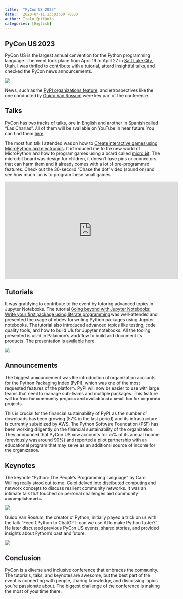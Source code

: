 ```yaml
---
title:  "PyCon US 2023"
date:   2023-07-11 13:03:00 -0300
author: Ítalo Epifânio
categories: [English]
---
```


## PyCon US 2023

PyCon US is the largest annual convention for the Python programming language. 
The event took place from April 19 to April 27 in [Salt Lake City, Utah](https://goo.gl/maps/2V9ofSHdHciUxRcg7).
I was thrilled to contribute with a tutorial, attend insightful talks, and checked 
the PyCon news announcements.

![](conference_passport.jpeg)

News, such as the [PyPI organizations feature](https://blog.pypi.org/posts/2023-04-23-introducing-pypi-organizations/), 
and retrospectives like the one conducted by [Guido Van Rossum](https://en.wikipedia.org/wiki/Guido_van_Rossum) 
were key part of the conference.

## Talks

PyCon has two tracks of talks, one in English and another in Spanish called "Las Charlas".
All of them will be available on YouTube in near future. You can find them [here](https://www.youtube.com/c/pyconus).

The most fun talk I attended was on how to [Create interactive games using MicroPython and electronics](https://us.pycon.org/2023/schedule/presentation/142/). 
It introduced me to the new world of MicroPython and how to program games using a board 
called [micro:bit](https://makecode.microbit.org/). The micro:bit board was design for children, 
it doesn't have pins or connectors that can harm them and it already comes with a lot of pre-programmed 
features. Check out the 30-second "Chase the dot" video (sound on) and see how much fun is to program these small games.

<iframe width="560" height="315" src="https://www.youtube.com/embed/NVJH6F-3XuU" title="YouTube video player" frameborder="0" allow="accelerometer; autoplay; clipboard-write; encrypted-media; gyroscope; picture-in-picture; web-share" allowfullscreen></iframe>

## Tutorials

It was gratifying to contribute to the event by tutoring advanced topics in Jupyter Notebooks. 
The tutorial [Going beyond with Jupyter Notebooks: Write your first package using literate programming](https://us.pycon.org/2023/schedule/presentation/2/) 
was well-attended and presented the usage of nbdev for writing Python packages using Jupyter notebooks. 
The tutorial also introduced advanced topics like testing, code quality tools, and how to build UIs for Jupyter notebooks.
All the tooling presented is used in Palaimon's workflow to build and document its products.
The presentation [is available here](https://github.com/itepifanio/going-beyond-with-jupyter-notebooks/blob/main/presentation/presentation.pdf).

![](tutorial_room.jpeg)

## Announcements

The biggest announcement was the introduction of organization accounts for the Python Packaging Index (PyPI), which was one of the 
most requested features of the platform. PyPI will now be easier to use with large teams that need to 
manage sub-teams and multiple packages. This feature will be free for community projects and available at 
a small fee for corporate projects.

This is crucial for the financial sustainability of PyPI, as the number of downloads has been growing (57% in the last period) and 
its infrastructure is currently subsidized by AWS. The Python Software Foundation (PSF) has been working diligently on the 
financial sustainability of the organization. They announced that PyCon US now accounts for 75% of its annual income 
(previously was around 90%) and reported a pilot partnership with an educational program that may serve as an 
additional source of income for the organization.

## Keynotes

The keynote "Python: The People's Programming Language" by Carol Willing really stood out to me.
Carol delved into distributed computing and network concepts to discuss resilient community networks.
It was an intimate talk that touched on personal challenges and community accomplishments.

![](carol_willing_keynote.jpeg)

Guido Van Rossum, the creator of Python, initially played a trick on us with the talk 
"Feed CPython to ChatGPT: can we use AI to make Python faster?". He later discussed 
previous PyCon US events, shared stories, and provided insights about Python's past and future.

![](guido_keynote.jpeg)

## Conclusion

PyCon is a diverse and inclusive conference that embraces the community. The tutorials, 
talks, and keynotes are awesome, but the best part of the event is connecting with people, 
sharing knowledge, and discussing topics you're passionate about. The biggest challenge of the 
conference is making the most of your time there.
